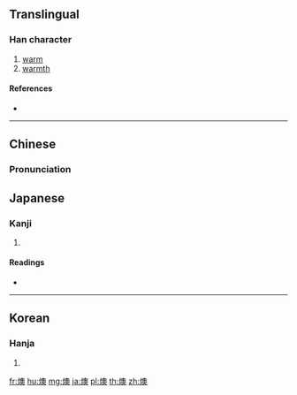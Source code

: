 ==Translingual==

===Han character===
{{Han char|rn=86|rad=火|as=13|sn=17|four=97834|canj=FHBK}}

# [[warm]]
# [[warmth]]

====References====
* {{Han ref|kx=0684.180|dkj=19458|dj=1097.010|hdz=32235.010|uh=71E0|ud=29152|bh=C0EE|bd=49390}}

----
==Chinese==
{{zh-forms}}

===Pronunciation===
{{zh-pron
|m=ǎo,ào,yu
|c=yuk1
|md=
|mn=
|w=4ioq
|mc=y
|oc=y
|cat=n,a
}}

==Japanese==

===Kanji===
{{ja-kanji|grade=|rs=火13}}

# {{defn|lang=ja|sort=火13}}

====Readings====
* {{ja-readings|on=[[イク]] iku (''historical'':[[ヰク]] wiku)、[[ウ]] u、[[オウ]] ō (''historical'': [[アウ]] au)|kun=[[あたたかい|あたたか-い]] atataka-i}}

----

==Korean==

===Hanja===
{{ko-hanja|hangeul=욱|eumhun=|rv=uk|mr=uk|y=wuk}}

# {{defn|lang=ko|sort=火13}}

[[fr:燠]]
[[hu:燠]]
[[mg:燠]]
[[ja:燠]]
[[pl:燠]]
[[th:燠]]
[[zh:燠]]